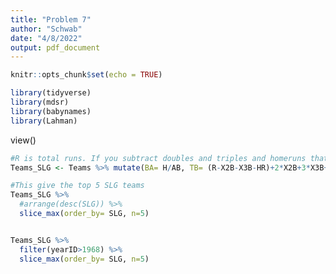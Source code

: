 ```yaml
---
title: "Problem 7"
author: "Schwab"
date: "4/8/2022"
output: pdf_document
---
```



```r
knitr::opts_chunk$set(echo = TRUE)

library(tidyverse)
library(mdsr)
library(babynames)
library(Lahman)
```


view()
```r
#R is total runs. If you subtract doubles and triples and homeruns thats singles right? 
Teams_SLG <- Teams %>% mutate(BA= H/AB, TB= (R-X2B-X3B-HR)+2*X2B+3*X3B+4*HR,SLG=TB/AB)

#This give the top 5 SLG teams
Teams_SLG %>%
  #arrange(desc(SLG)) %>%
  slice_max(order_by= SLG, n=5)



```

```r
Teams_SLG %>%
  filter(yearID>1968) %>%
  slice_max(order_by= SLG, n=5)


```
